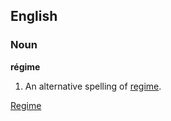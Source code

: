 ==English==
===Noun===
'''régime'''
# An alternative spelling of [[regime]].

[[Category:English words spelled with diacritics or ligatures|Regime]]